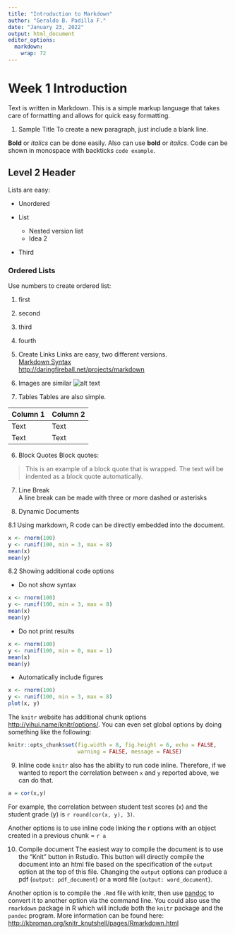 ```yaml
---
title: "Introduction to Markdown"
author: "Geraldo B. Padilla F."
date: "January 23, 2022"
output: html_document
editor_options: 
  markdown: 
    wrap: 72
---
```


# Week 1 Introduction

Text is written in Markdown. This is a simple markup language that takes
care of formatting and allows for quick easy formatting.

1.  Sample Title To create a new paragraph, just include a blank line.

**Bold** or *italics* can be done easily. Also can use **bold** or
*italics*. Code can be shown in monospace with backticks `code example`.

## Level 2 Header

Lists are easy:

-   Unordered

-   List

    -   Nested version list
    -   Idea 2

-   Third

### Ordered Lists

Use numbers to create ordered list:

1.  first

2.  second

3.  third

4.  fourth

5.  Create Links Links are easy, two different versions.\
    [Markdown Syntax](http://daringfireball.net/projects/markdown)\
    <http://daringfireball.net/projects/markdown>

6.  Images are similar ![alt text](https:x.png "UI Logo")

7.  Tables Tables are also simple.

| Column 1 | Column 2 |
|----------|----------|
| Text     | Text     |
| Text     | Text     |

6.  Block Quotes Block quotes:

> This is an example of a block quote that is wrapped. The text will be
> indented as a block quote automatically.

7.  Line Break\
    A line break can be made with three or more dashed or asterisks

8.  Dynamic Documents

8.1 Using markdown, R code can be directly embedded into the document.

```r
x <- rnorm(100)
y <- runif(100, min = 3, max = 8)
mean(x)
mean(y)
```

8.2 Showing additional code options

-   Do not show syntax

```r
x <- rnorm(100)
y <- runif(100, min = 3, max = 8)
mean(x)
mean(y)
```

-   Do not print results

```r
x <- rnorm(100)
y <- runif(100, min = 0, max = 1)
mean(x)
mean(y)
```

-   Automatically include figures

```r
x <- rnorm(100)
y <- runif(100, min = 3, max = 8)
plot(x, y)
```

The `knitr` website has additional chunk options
<http://yihui.name/knitr/options/>. You can even set global options by
doing something like the following:

```r
knitr::opts_chunk$set(fig.width = 8, fig.height = 6, echo = FALSE,
                      warning = FALSE, message = FALSE)
```

9.  Inline code `knitr` also has the ability to run code inline.
    Therefore, if we wanted to report the correlation between `x` and
    `y` reported above, we can do that.

```r
a = cor(x,y)
```

For example, the correlation between student test scores (x) and the
student grade (y) is `r round(cor(x, y), 3)`.

Another options is to use inline code linking the r options with an
object created in a previous chunk = `r a`

10. Compile document The easiest way to compile the document is to use
    the "Knit" button in Rstudio. This button will directly compile the
    document into an html file based on the specification of the
    `output` option at the top of this file. Changing the `output`
    options can produce a pdf (`output: pdf_document`) or a word file
    (`output: word_document`).

Another option is to compile the `.Rmd` file with knitr, then use
[pandoc](http://pandoc.org/) to convert it to another option via the
command line. You could also use the `rmarkdown` package in R which will
include both the `knitr` package and the `pandoc` program. More
information can be found here:
<http://kbroman.org/knitr_knutshell/pages/Rmarkdown.html>
